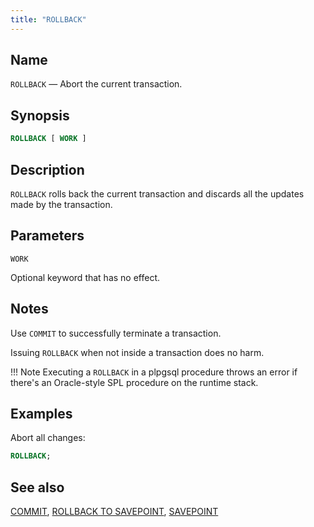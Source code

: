```yaml
---
title: "ROLLBACK"
---
```


<div id="rollback" class="registered_link"></div>

## Name

`ROLLBACK` &mdash; Abort the current transaction.

## Synopsis

```sql
ROLLBACK [ WORK ]
```

## Description

`ROLLBACK` rolls back the current transaction and discards all the updates made by the transaction.

## Parameters

`WORK`

 Optional keyword that has no effect.

## Notes

Use `COMMIT` to successfully terminate a transaction.

Issuing `ROLLBACK` when not inside a transaction does no harm.

!!! Note
    Executing a `ROLLBACK` in a plpgsql procedure throws an error if there's an Oracle-style SPL procedure on the runtime stack.

## Examples

Abort all changes:

```sql
ROLLBACK;
```

## See also

[COMMIT](19_commit/#commit), [ROLLBACK TO SAVEPOINT](69_rollback_to_savepoint/#rollback_to_savepoint), [SAVEPOINT](70_savepoint/#savepoint)
